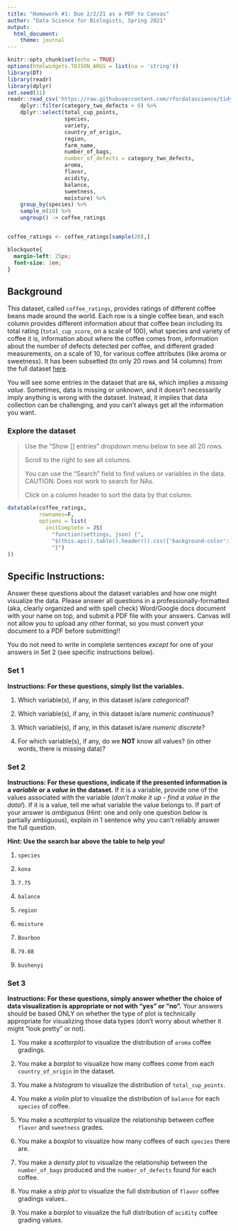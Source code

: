 ```yaml
---
title: "Homework #1: Due 2/2/21 as a PDF to Canvas"
author: "Data Science for Biologists, Spring 2021"
output: 
  html_document:
    theme: journal
---
```


```r
knitr::opts_chunk$set(echo = TRUE)
options(htmlwidgets.TOJSON_ARGS = list(na = 'string'))
library(DT)
library(readr)
library(dplyr)
set.seed(11)
readr::read_csv('https://raw.githubusercontent.com/rfordatascience/tidytuesday/master/data/2020/2020-07-07/coffee_ratings.csv') %>%
    dplyr::filter(category_two_defects > 0) %>%
    dplyr::select(total_cup_points,
                  species,
                  variety,
                  country_of_origin,
                  region,
                  farm_name,
                  number_of_bags,
                  number_of_defects = category_two_defects,
                  aroma,
                  flavor,
                  acidity,
                  balance,
                  sweetness,
                  moisture) %>%
    group_by(species) %>%
    sample_n(10) %>% 
    ungroup() -> coffee_ratings 


coffee_ratings <- coffee_ratings[sample(20),]
```

```css
blockquote{
  margin-left: 25px;
  font-size: 1em;
}
```

## Background

This dataset, called `coffee_ratings`, provides ratings of different coffee beans made around the world. Each row is a single coffee bean, and each column provides different information about that coffee bean including its total rating (`total_cup_score`, on a scale of 100), what species and variety of coffee it is, information about where the coffee comes from, information about the number of defects detected per coffee, and different graded measurements, on a scale of 10, for various coffee attributes (like aroma or sweetness). It has been subsetted (to only 20 rows and 14 columns) from the full dataset [here](https://github.com/rfordatascience/tidytuesday/blob/master/data/2020/2020-07-07/readme.md).

You will see some entries in the dataset that are `NA`, which implies a *missing value*. Sometimes, data is missing or unknown, and it doesn't necessarily imply anything is wrong with the dataset. Instead, it implies that data collection can be challenging, and you can't always get all the information you want. 


### Explore the dataset 

> Use the "Show [] entries" dropdown menu below to see all 20 rows.
>
> Scroll to the right to see all columns.
>
> You can use the "Search" field to find values or variables in the data. CAUTION: Does not work to search for NAs.
> 
> Click on a column header to sort the data by that column.

```r
datatable(coffee_ratings, 
          rownames=F, 
          options = list(
            initComplete = JS(
              "function(settings, json) {",
              "$(this.api().table().header()).css({'background-color': '#996633', 'color': '#000'});",
              "}")
))
```


## Specific Instructions:


Answer these questions about the dataset variables and how one might visualize the data. Please answer all questions in a professionally-formatted (aka, clearly organized and with spell check) Word/Google docs document with your name on top, and submit a PDF file with your answers. Canvas will not allow you to upload any other format, so you must convert your document to a PDF before submitting!!

You do not need to write in complete sentences _except_ for one of your answers in Set 2 (see specific instructions below).

### Set 1 

**Instructions: For these questions, simply list the variables.**

1. Which variable(s), if any, in this dataset is/are *categorical*?

2. Which variable(s), if any, in this dataset is/are *numeric continuous*?

3. Which variable(s), if any, in this dataset is/are *numeric discrete*?

4. For which variable(s), if any, do we **NOT** know all values? (in other words, there is missing data)?

### Set 2

**Instructions: For these questions, indicate if the presented information is a _variable_ or a _value_ in the dataset.** If it is a variable, provide one of the values associated with the variable (*don't make it up - find a value in the data!*). If it is a value, tell me what variable the value belongs to. If part of your answer is _ambiguous_ (Hint: one and only one question below is partially ambiguous), explain in 1 sentence why you can't reliably answer the full question.

**Hint: Use the search bar above the table to help you!**

1. `species`

2. `kona`

3. `7.75`

4. `balance`

5. `region`

6. `moisture`

7. `Bourbon`

8. `79.08`

9. `bushenyi`


### Set 3

**Instructions: For these questions, simply answer whether the choice of data visualization is appropriate or not with "yes" or "no".** Your answers should be based ONLY on whether the type of plot is technically appropriate for visualizing those data types (don't worry about whether it might "look pretty" or not).

1. You make a *scatterplot* to visualize the distribution of `aroma` coffee gradings.

2. You make a *barplot* to visualize how many coffees come from each `country_of_origin` in the dataset.

3. You make a *histogram* to visualize the distribution of `total_cup_points`.

4. You make a *violin plot* to visualize the distribution of `balance` for each `species` of coffee.

5. You make a *scatterplot* to visualize the relationship between coffee `flavor` and `sweetness` grades.

6. You make a *boxplot* to visualize how many coffees of each `species` there are. 

7. You make a *density plot* to visualize the relationship between the `number_of_bags` produced and the `number_of_defects` found for each coffee.

8. You make a *strip plot* to visualize the full distribution of `flavor` coffee gradings values..

9. You make a *barplot* to visualize the full distribution of `acidity` coffee grading values.
